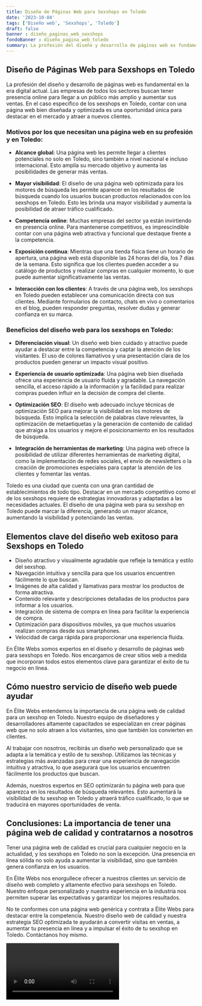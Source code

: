 ```yaml
---
title: Diseño de Páginas Web para Sexshops en Toledo
date: '2023-10-04'
tags: ['Diseño web', 'Sexshops', 'Toledo']
draft: false
banner : diseño_paginas_web_sexshops
fondoBanner : diseño_pagina_web_toledo
summary: La profesión del diseño y desarrollo de páginas web es fundamental en la era digital actual. Las empresas de todos los sectores buscan tener presencia online para llegar a un público más amplio y aumentar sus ventas. En el caso específico de los sexshops en Toledo, contar con una página web bien diseñada y optimizada es una oportunidad única para destacar en el mercado y atraer a nuevos clientes.
---
```


## Diseño de Páginas Web para Sexshops en Toledo

La profesión del diseño y desarrollo de páginas web es fundamental en la era digital actual. Las empresas de todos los sectores buscan tener presencia online para llegar a un público más amplio y aumentar sus ventas. En el caso específico de los sexshops en Toledo, contar con una página web bien diseñada y optimizada es una oportunidad única para destacar en el mercado y atraer a nuevos clientes.

### Motivos por los que necesitan una página web en su profesión y en Toledo:

- **Alcance global**: Una página web les permite llegar a clientes potenciales no solo en Toledo, sino también a nivel nacional e incluso internacional. Esto amplía su mercado objetivo y aumenta las posibilidades de generar más ventas.

- **Mayor visibilidad**: El diseño de una página web optimizada para los motores de búsqueda les permite aparecer en los resultados de búsqueda cuando los usuarios buscan productos relacionados con los sexshops en Toledo. Esto les brinda una mayor visibilidad y aumenta la posibilidad de atraer tráfico cualificado.

- **Competencia online**: Muchas empresas del sector ya están invirtiendo en presencia online. Para mantenerse competitivos, es imprescindible contar con una página web atractiva y funcional que destaque frente a la competencia.

- **Exposición continua**: Mientras que una tienda física tiene un horario de apertura, una página web está disponible las 24 horas del día, los 7 días de la semana. Esto significa que los clientes pueden acceder a su catálogo de productos y realizar compras en cualquier momento, lo que puede aumentar significativamente las ventas.

- **Interacción con los clientes**: A través de una página web, los sexshops en Toledo pueden establecer una comunicación directa con sus clientes. Mediante formularios de contacto, chats en vivo o comentarios en el blog, pueden responder preguntas, resolver dudas y generar confianza en su marca.

### Beneficios del diseño web para los sexshops en Toledo:

- **Diferenciación visual**: Un diseño web bien cuidado y atractivo puede ayudar a destacar entre la competencia y captar la atención de los visitantes. El uso de colores llamativos y una presentación clara de los productos pueden generar un impacto visual positivo.

- **Experiencia de usuario optimizada**: Una página web bien diseñada ofrece una experiencia de usuario fluida y agradable. La navegación sencilla, el acceso rápido a la información y la facilidad para realizar compras pueden influir en la decisión de compra del cliente.

- **Optimización SEO**: El diseño web adecuado incluye técnicas de optimización SEO para mejorar la visibilidad en los motores de búsqueda. Esto implica la selección de palabras clave relevantes, la optimización de metaetiquetas y la generación de contenido de calidad que atraiga a los usuarios y mejore el posicionamiento en los resultados de búsqueda.

- **Integración de herramientas de marketing**: Una página web ofrece la posibilidad de utilizar diferentes herramientas de marketing digital, como la implementación de redes sociales, el envío de newsletters o la creación de promociones especiales para captar la atención de los clientes y fomentar las ventas.

Toledo es una ciudad que cuenta con una gran cantidad de establecimientos de todo tipo. Destacar en un mercado competitivo como el de los sexshops requiere de estrategias innovadoras y adaptadas a las necesidades actuales. El diseño de una página web para su sexshop en Toledo puede marcar la diferencia, generando un mayor alcance, aumentando la visibilidad y potenciando las ventas.

<GifSeo />

<Cta />

## Elementos clave del diseño web exitoso para Sexshops en Toledo

- Diseño atractivo y visualmente agradable que refleje la temática y estilo del sexshop.
- Navegación intuitiva y sencilla para que los usuarios encuentren fácilmente lo que buscan.
- Imágenes de alta calidad y llamativas para mostrar los productos de forma atractiva.
- Contenido relevante y descripciones detalladas de los productos para informar a los usuarios.
- Integración de sistema de compra en línea para facilitar la experiencia de compra.
- Optimización para dispositivos móviles, ya que muchos usuarios realizan compras desde sus smartphones.
- Velocidad de carga rápida para proporcionar una experiencia fluida.

En Élite Webs somos expertos en el diseño y desarrollo de páginas web para sexshops en Toledo. Nos encargamos de crear sitios web a medida que incorporan todos estos elementos clave para garantizar el éxito de tu negocio en línea.

## Cómo nuestro servicio de diseño web puede ayudar

En Élite Webs entendemos la importancia de una página web de calidad para un sexshop en Toledo. Nuestro equipo de diseñadores y desarrolladores altamente capacitados se especializan en crear páginas web que no solo atraen a los visitantes, sino que también los convierten en clientes.

Al trabajar con nosotros, recibirás un diseño web personalizado que se adapta a la temática y estilo de tu sexshop. Utilizamos las técnicas y estrategias más avanzadas para crear una experiencia de navegación intuitiva y atractiva, lo que asegurará que los usuarios encuentren fácilmente los productos que buscan.

Además, nuestros expertos en SEO optimizarán tu página web para que aparezca en los resultados de búsqueda relevantes. Esto aumentará la visibilidad de tu sexshop en Toledo y atraerá tráfico cualificado, lo que se traducirá en mayores oportunidades de venta.

## Conclusiones: La importancia de tener una página web de calidad y contratarnos a nosotros

Tener una página web de calidad es crucial para cualquier negocio en la actualidad, y los sexshops en Toledo no son la excepción. Una presencia en línea sólida no solo ayuda a aumentar la visibilidad, sino que también genera confianza en los usuarios.

En Élite Webs nos enorgullece ofrecer a nuestros clientes un servicio de diseño web completo y altamente efectivo para sexshops en Toledo. Nuestro enfoque personalizado y nuestra experiencia en la industria nos permiten superar las expectativas y garantizar los mejores resultados.

No te conformes con una página web genérica y contrata a Élite Webs para destacar entre la competencia. Nuestro diseño web de calidad y nuestra estrategia SEO optimizada te ayudarán a convertir visitas en ventas, a aumentar tu presencia en línea y a impulsar el éxito de tu sexshop en Toledo. Contáctanos hoy mismo.

<Video />

<CtaBot job='Sexshops' city='Toledo'/>

<Gmaps query='Toledo+españa+maps' />
